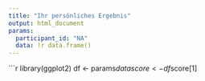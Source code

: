 ```yaml
---
title: "Ihr persönliches Ergebnis"
output: html_document
params:
  participant_id: "NA"
  data: !r data.frame()
---
```


```r
library(ggplot2)
df <- params$data
score <- df$score[1]
